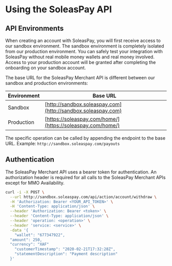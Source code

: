 
# Using the SoleasPay API

## API Environments

When creating an account with SoleasPay, you will first receive access to our sandbox environment. The sandbox environment is completely isolated from our production environment. You can safely test your integration with SoleasPay without real mobile money wallets and real money involved. Access to your production account will be granted after completing the onboarding on your sandbox account.

The base URL for the SoleasPay Merchant API is different between our sandbox and production environments:

| Environment | Base URL |
|-------------|----------|
| Sandbox     | [http://sandbox.soleaspay.com](http://sandbox.soleaspay.com) |
| Production  | [https://soleaspay.com/home/](https://soleaspay.com/home/) |

The specific operation can be called by appending the endpoint to the base URL. Example: `http://sandbox.soleaspay.com/payouts`

## Authentication

The SoleasPay Merchant API uses a bearer token for authentication. An authorization header is required for all calls to the SoleasPay Merchant APIs except for MMO Availability.

```bash
curl -i -X POST \
  --url http://sandbox.soleaspay.com/api/action/account/withdraw \
  -H 'Authorization: Bearer <YOUR_API_TOKEN>' \
  -H 'Content-Type: application/json' \
  --header 'Authorization: Bearer <token>' \
  --header 'Content-Type: application/json' \
  --header 'operation: <operation>' \
  --header 'service: <service>' \
  -data '{
    "wallet": "677347922",
  "amount": 250,
  "currency": "XAF"
    "customerTimestamp": "2020-02-21T17:32:28Z",
    "statementDescription": "Payment description"
  }'